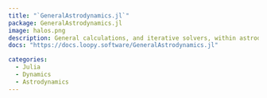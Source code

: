 ```yaml
---
title: "`GeneralAstrodynamics.jl`"
package: GeneralAstrodynamics.jl
image: halos.png
description: General calculations, and iterative solvers, within astrodynamics!
docs: "https://docs.loopy.software/GeneralAstrodynamics.jl"

categories: 
  - Julia
  - Dynamics
  - Astrodynamics
---
```

